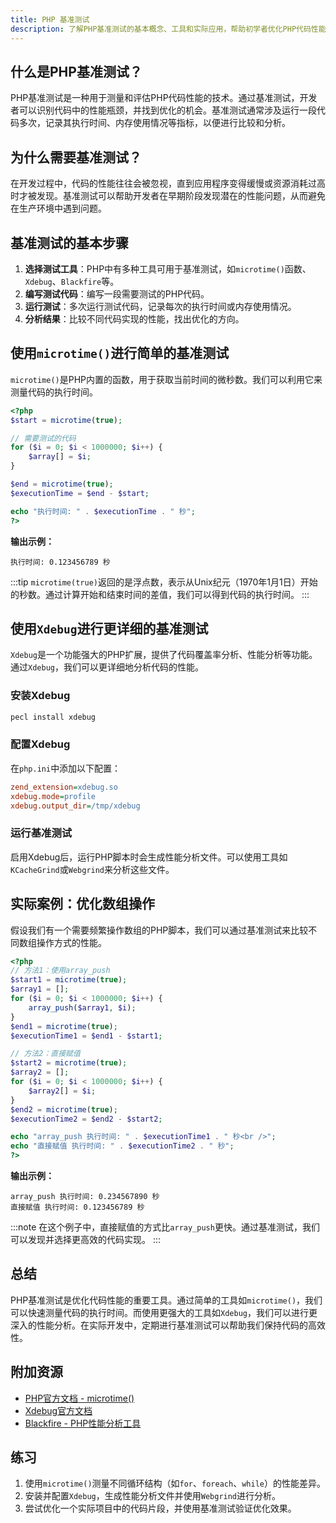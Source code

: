 ```yaml
---
title: PHP 基准测试
description: 了解PHP基准测试的基本概念、工具和实际应用，帮助初学者优化PHP代码性能。
---
```


## 什么是PHP基准测试？

PHP基准测试是一种用于测量和评估PHP代码性能的技术。通过基准测试，开发者可以识别代码中的性能瓶颈，并找到优化的机会。基准测试通常涉及运行一段代码多次，记录其执行时间、内存使用情况等指标，以便进行比较和分析。

## 为什么需要基准测试？

在开发过程中，代码的性能往往会被忽视，直到应用程序变得缓慢或资源消耗过高时才被发现。基准测试可以帮助开发者在早期阶段发现潜在的性能问题，从而避免在生产环境中遇到问题。

## 基准测试的基本步骤

1. **选择测试工具**：PHP中有多种工具可用于基准测试，如`microtime()`函数、`Xdebug`、`Blackfire`等。
2. **编写测试代码**：编写一段需要测试的PHP代码。
3. **运行测试**：多次运行测试代码，记录每次的执行时间或内存使用情况。
4. **分析结果**：比较不同代码实现的性能，找出优化的方向。

## 使用`microtime()`进行简单的基准测试

`microtime()`是PHP内置的函数，用于获取当前时间的微秒数。我们可以利用它来测量代码的执行时间。

```php
<?php
$start = microtime(true);

// 需要测试的代码
for ($i = 0; $i < 1000000; $i++) {
    $array[] = $i;
}

$end = microtime(true);
$executionTime = $end - $start;

echo "执行时间: " . $executionTime . " 秒";
?>
```

**输出示例：**
```
执行时间: 0.123456789 秒
```

:::tip
`microtime(true)`返回的是浮点数，表示从Unix纪元（1970年1月1日）开始的秒数。通过计算开始和结束时间的差值，我们可以得到代码的执行时间。
:::

## 使用`Xdebug`进行更详细的基准测试

`Xdebug`是一个功能强大的PHP扩展，提供了代码覆盖率分析、性能分析等功能。通过`Xdebug`，我们可以更详细地分析代码的性能。

### 安装Xdebug

```bash
pecl install xdebug
```

### 配置Xdebug

在`php.ini`中添加以下配置：

```ini
zend_extension=xdebug.so
xdebug.mode=profile
xdebug.output_dir=/tmp/xdebug
```

### 运行基准测试

启用Xdebug后，运行PHP脚本时会生成性能分析文件。可以使用工具如`KCacheGrind`或`Webgrind`来分析这些文件。

## 实际案例：优化数组操作

假设我们有一个需要频繁操作数组的PHP脚本，我们可以通过基准测试来比较不同数组操作方式的性能。

```php
<?php
// 方法1：使用array_push
$start1 = microtime(true);
$array1 = [];
for ($i = 0; $i < 1000000; $i++) {
    array_push($array1, $i);
}
$end1 = microtime(true);
$executionTime1 = $end1 - $start1;

// 方法2：直接赋值
$start2 = microtime(true);
$array2 = [];
for ($i = 0; $i < 1000000; $i++) {
    $array2[] = $i;
}
$end2 = microtime(true);
$executionTime2 = $end2 - $start2;

echo "array_push 执行时间: " . $executionTime1 . " 秒<br />";
echo "直接赋值 执行时间: " . $executionTime2 . " 秒";
?>
```

**输出示例：**
```
array_push 执行时间: 0.234567890 秒
直接赋值 执行时间: 0.123456789 秒
```

:::note
在这个例子中，直接赋值的方式比`array_push`更快。通过基准测试，我们可以发现并选择更高效的代码实现。
:::

## 总结

PHP基准测试是优化代码性能的重要工具。通过简单的工具如`microtime()`，我们可以快速测量代码的执行时间。而使用更强大的工具如`Xdebug`，我们可以进行更深入的性能分析。在实际开发中，定期进行基准测试可以帮助我们保持代码的高效性。

## 附加资源

- [PHP官方文档 - microtime()](https://www.php.net/manual/en/function.microtime.php)
- [Xdebug官方文档](https://xdebug.org/docs/)
- [Blackfire - PHP性能分析工具](https://blackfire.io/)

## 练习

1. 使用`microtime()`测量不同循环结构（如`for`、`foreach`、`while`）的性能差异。
2. 安装并配置`Xdebug`，生成性能分析文件并使用`Webgrind`进行分析。
3. 尝试优化一个实际项目中的代码片段，并使用基准测试验证优化效果。
